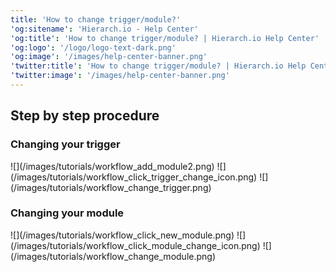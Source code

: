 ```yaml
---
title: 'How to change trigger/module?'
'og:sitename': 'Hierarch.io - Help Center'
'og:title': 'How to change trigger/module? | Hierarch.io Help Center'
'og:logo': '/logo/logo-text-dark.png'
'og:image': '/images/help-center-banner.png'
'twitter:title': 'How to change trigger/module? | Hierarch.io Help Center'
'twitter:image': '/images/help-center-banner.png'
---
```


## Step by step procedure

### Changing your trigger

<Steps>
  <Step title="Click the trigger">
    ![](/images/tutorials/workflow_add_module2.png)
  </Step>

  <Step title="Click the change module icon on the upper right corner of the app.">
    ![](/images/tutorials/workflow_click_trigger_change_icon.png)
  </Step>

  <Step title="Then click your desired trigger.">
    ![](/images/tutorials/workflow_change_trigger.png)
  </Step>
</Steps>

### Changing your module

<Steps>
  <Step title="Click the module.">
    ![](/images/tutorials/workflow_click_new_module.png)
  </Step>

  <Step title="Click the change module icon on the upper right corner of the app.">
    ![](/images/tutorials/workflow_click_module_change_icon.png)
  </Step>

  <Step title="Then click your desired trigger.">
    ![](/images/tutorials/workflow_change_module.png)
  </Step>
</Steps>